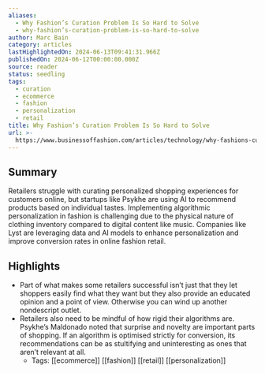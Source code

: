 ```yaml
---
aliases:
  - Why Fashion’s Curation Problem Is So Hard to Solve
  - why-fashion’s-curation-problem-is-so-hard-to-solve
author: Marc Bain
category: articles
lastHighlightedOn: 2024-06-13T09:41:31.966Z
publishedOn: 2024-06-12T00:00:00.000Z
source: reader
status: seedling
tags:
  - curation
  - ecommerce
  - fashion
  - personalization
  - retail
title: Why Fashion’s Curation Problem Is So Hard to Solve
url: >-
  https://www.businessoffashion.com/articles/technology/why-fashions-curation-problem-is-so-hard-to-solve/?utm_source=newsletter_technology&utm_medium=email&utm_campaign=Technology_120624&utm_term=SUH4D7GILZEKDCN2AETWEXR5EU&utm_content=top_story_1_title
---
```

## Summary

Retailers struggle with curating personalized shopping experiences for customers online, but startups like Psykhe are using AI to recommend products based on individual tastes. Implementing algorithmic personalization in fashion is challenging due to the physical nature of clothing inventory compared to digital content like music. Companies like Lyst are leveraging data and AI models to enhance personalization and improve conversion rates in online fashion retail.

## Highlights

- Part of what makes some retailers successful isn’t just that they let shoppers easily find what they want but they also provide an educated opinion and a point of view. Otherwise you can wind up another nondescript outlet.
- Retailers also need to be mindful of how rigid their algorithms are. Psykhe’s Maldonado noted that surprise and novelty are important parts of shopping. If an algorithm is optimised strictly for conversion, its recommendations can be as stultifying and uninteresting as ones that aren’t relevant at all.
    - Tags: [[ecommerce]] [[fashion]] [[retail]] [[personalization]]
